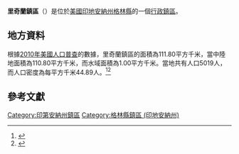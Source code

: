 {{noteTA
|G1=USState
|G2=地名
|G3=Unit
}}
{{Infobox settlement
|official_name            = 里奇蘭鎮區
|native_name = Richland Township
|settlement_type          = [[行政鎮區|行政鎮區]]
|image_skyline            = Greene - Richland.jpg
|imagesize                = 250px
|image_map                = Map highlighting Richland Township, Greene County, Indiana.svg
|mapsize                  = 250px
|pushpin_map  =USA Indiana
|pushpin_label = 里奇蘭鎮區
|pushpin_label_position   = top
|pushpin_map_caption      = 里奇蘭鎮區在印地安納州的位置
|subdivision_type         = [[世界政區索引|國家]]
|subdivision_type1        = [[美国州份|州份]]
|subdivision_type2        = [[印地安納州行政区划|縣]]
|subdivision_name         = [[美国|美国]]
|subdivision_name1        = [[印地安納州|印地安納州]]
|subdivision_name2        = [[格林縣_(印地安納州)|格林縣]]
|elevation_ft             = 499
|elevation_m              = 152
|timezone                 = [[北美东部時區|北美东部時區]]
|area_total_km2           = 111.80
|area_land_km2            = 110.80
|area_water_km2           = 1.00
|area_total_sq_mi         = 
|area_land_sq_mi          = 
|area_water_sq_mi         = 
|population_as_of         = [[2010年美國人口普查|2010]]
|population_footnotes     = 
|population_total         = 5019
|population_density_km2   = auto
|population_density_sq_mi = auto
|utc_offset               = -5
|coordinates              = {{coord|39|02|05|N|86|54|01|W|type:city_region:US-AL_source:GNS-enwiki|display=inline,title}}
| coor_pinpoint           = 
| coordinates_footnotes   = 
|timezone_DST             = EDT
|utc_offset_DST           = -4
|postal_code_type         = [[美國郵區編號|郵區編號]]
|postal_code              = 
|area_code                = {{link-en|电话区号812|Area code 812|812}}
|blank_name = [[地名信息系统|GNIS ID]]
|blank_info = 453794
}}
'''里奇蘭鎮區'''（{{lang-en|Richland Township}}）是位於[[美國|美國]][[印地安納州|印地安納州]][[格林縣_(印地安納州)|格林縣]]的一個[[行政鎮區|行政鎮區]]。

== 地方資料 ==
根據[[2010年美國人口普查|2010年美國人口普查]]的數據，里奇蘭鎮區的面積為111.80平方千米，當中陸地面積為110.80平方千米，而水域面積為1.00平方千米。當地共有人口5019人，而人口密度為每平方千米44.89人。<ref name="GR8">{{cite web|url=http://factfinder2.census.gov|publisher=[[美国人口调查局|美国人口调查局]]|accessdate=2011-05-14|title=American FactFinder|archive-date=2013-09-11|archive-url=https://web.archive.org/web/20130911234518/http://factfinder2.census.gov/|dead-url=no}}</ref><ref>{{cite web|url=https://www.citypopulation.de/en/usa/illinois/admin/|title=USA: Illinois (Counties and Townships) - City Population|accessdate=2020-07-18|archive-date=2020-04-22|archive-url=https://web.archive.org/web/20200422090607/https://www.citypopulation.de/en/usa/illinois/admin/|dead-url=no}}</ref>

== 參考文獻 ==
{{reflist}}

{{格林縣 (印地安納州)}}

{{DEFAULTSORT:Richland Township}}
[[Category:印第安納州鎮區|Category:印第安納州鎮區]]
[[Category:格林縣鎮區_(印地安納州)|Category:格林縣鎮區 (印地安納州)]]

{{Indiana-geo-stub}}